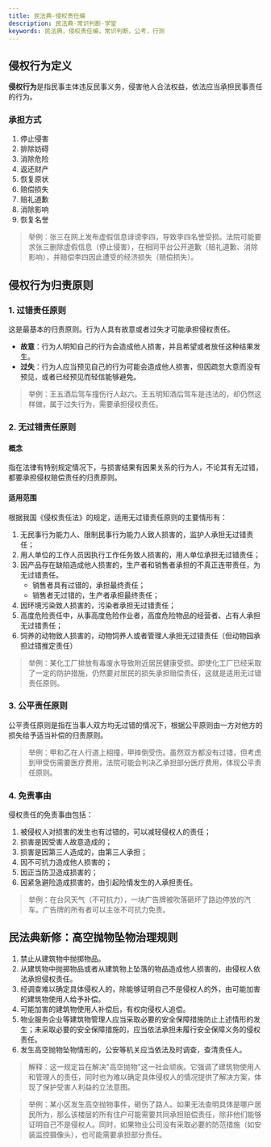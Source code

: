 ```yaml
---
title: 民法典-侵权责任编
description: 民法典-常识判断-学堂
keywords: 民法典，侵权责任编，常识判断，公考，行测
---
```



## 侵权行为定义

**侵权行为**是指民事主体违反民事义务，侵害他人合法权益，依法应当承担民事责任的行为。

### 承担方式

1. 停止侵害
2. 排除妨碍
3. 消除危险
4. 返还财产
5. 恢复原状
6. 赔偿损失
7. 赔礼道歉
8. 消除影响
9. 恢复名誉

> 举例：张三在网上发布虚假信息诽谤李四，导致李四名誉受损。法院可能要求张三删除虚假信息（停止侵害），在相同平台公开道歉（赔礼道歉、消除影响），并赔偿李四因此遭受的经济损失（赔偿损失）。

## 侵权行为归责原则

### 1. 过错责任原则

这是最基本的归责原则。行为人具有故意或者过失才可能承担侵权责任。

- **故意**：行为人明知自己的行为会造成他人损害，并且希望或者放任这种结果发生。
- **过失**：行为人应当预见自己的行为可能会造成他人损害，但因疏忽大意而没有预见，或者已经预见而轻信能够避免。

> 举例：王五酒后驾车撞伤行人赵六。王五明知酒后驾车是违法的，却仍然这样做，属于过失行为，需要承担侵权责任。

### 2. 无过错责任原则

#### 概念
指在法律有特别规定情况下，与损害结果有因果关系的行为人，不论其有无过错，都要承担侵权赔偿责任的归责原则。

#### 适用范围
根据我国《侵权责任法》的规定，适用无过错责任原则的主要情形有：

1. 无民事行为能力人、限制民事行为能力人致人损害的，监护人承担无过错责任；
2. 用人单位的工作人员因执行工作任务致人损害的，用人单位承担无过错责任；
3. 因产品存在缺陷造成他人损害的，生产者和销售者承担的不真正连带责任，为无过错责任。
   - 销售者具有过错的，承担最终责任；
   - 销售者无过错的，生产者承担最终责任；
4. 因环境污染致人损害的，污染者承担无过错责任；
5. 高度危险责任中，从事高度危险作业者，高度危险物品的经营者、占有人承担无过错责任；
6. 饲养的动物致人损害的，动物饲养人或者管理人承担无过错责任（但动物园承担过错推定责任）

> 举例：某化工厂排放有毒废水导致附近居民健康受损。即使化工厂已经采取了一定的防护措施，仍然要对居民的损失承担赔偿责任，这就是适用无过错责任原则。

### 3. 公平责任原则

公平责任原则是指在当事人双方均无过错的情况下，根据公平原则由一方对他方的损失给予适当补偿的归责原则。

> 举例：甲和乙在人行道上相撞，甲摔倒受伤。虽然双方都没有过错，但考虑到甲受伤需要医疗费用，法院可能会判决乙承担部分医疗费用，体现公平责任原则。

### 4. 免责事由

侵权责任的免责事由包括：

1. 被侵权人对损害的发生也有过错的，可以减轻侵权人的责任；
2. 损害是因受害人故意造成的；
3. 损害是因第三人造成的，由第三人承担；
4. 因不可抗力造成他人损害的；
5. 因正当防卫造成损害的；
6. 因紧急避险造成损害的，由引起险情发生的人承担责任。

> 举例：在台风天气（不可抗力），一块广告牌被吹落砸坏了路边停放的汽车。广告牌的所有者可以主张不可抗力免责。

## 民法典新修：高空抛物坠物治理规则

1. 禁止从建筑物中抛掷物品。
2. 从建筑物中抛掷物品或者从建筑物上坠落的物品造成他人损害的，由侵权人依法承担侵权责任。
3. 经调查难以确定具体侵权人的，除能够证明自己不是侵权人的外，由可能加害的建筑物使用人给予补偿。
4. 可能加害的建筑物使用人补偿后，有权向侵权人追偿。
5. 物业服务企业等建筑物管理人应当采取必要的安全保障措施防止上述情形的发生；未采取必要的安全保障措施的，应当依法承担未履行安全保障义务的侵权责任。
6. 发生高空抛物坠物情形的，公安等机关应当依法及时调查，查清责任人。

> 解释：这一规定旨在解决"高空抛物"这一社会顽疾。它强调了建筑物使用人和管理人的责任，同时也为难以确定具体侵权人的情况提供了解决方案，体现了保护受害人利益的立法意图。

> 举例：某小区发生高空抛物事件，砸伤了路人。如果无法查明具体是哪户居民所为，那么该楼层的所有住户可能需要共同承担赔偿责任，除非他们能够证明自己不是侵权人。同时，如果物业公司没有采取必要的防范措施（如安装监控摄像头），也可能需要承担部分责任。